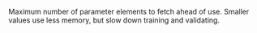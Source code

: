 Maximum number of parameter elements to fetch ahead of use. Smaller values use less memory, but slow down training and validating.